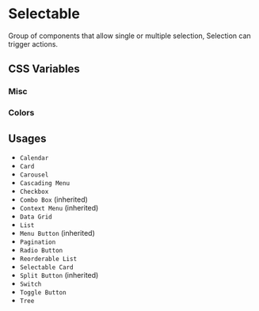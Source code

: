 
<Meta title="Documentation/Styles and Theming/Characteristics/Selectable" />

# Selectable

Group of components that allow single or multiple selection, Selection can
trigger actions.

## CSS Variables

### Misc

<Canvas>
  <Story name="Misc">
    <DocGrid>
      <CursorBlock cursor="--uitk-selectable-cursor-active" />
      <CursorBlock cursor="--uitk-selectable-cursor-active" />
      <TextAlignBlock textAlign="--uitk-selectable-default-text-align" />
    </DocGrid>
  </Story>
</Canvas>

### Colors

<Canvas>
  <Story name="Colors">
    <DocGrid>
      <ColorBlock colorVar="--uitk-selectable-background" />
      <ColorBlock colorVar="--uitk-selectable-background-hover" />
      <ColorBlock colorVar="--uitk-selectable-background-active" />
      <ColorBlock colorVar="--uitk-selectable-background-blur-active" />
      <ColorBlock colorVar="--uitk-selectable-border" />
      <ColorBlock colorVar="--uitk-selectable-border-hover" />
      <ColorBlock colorVar="--uitk-selectable-border-active" />
      <ColorBlock colorVar="--uitk-selectable-border-blur-active" />
      <ColorBlock colorVar="--uitk-selectable-fill" />
      <ColorBlock colorVar="--uitk-selectable-fill-partial" />
      <ColorBlock colorVar="--uitk-selectable-fill-hover" />
      <ColorBlock colorVar="--uitk-selectable-fill-selected" />
      <ColorBlock colorVar="--uitk-selectable-fill-bluractive" />
      <ColorBlock colorVar="--uitk-selectable-foreground" />
      <ColorBlock colorVar="--uitk-selectable-foreground-hover" />
      <ColorBlock colorVar="--uitk-selectable-foreground-active" />
      <ColorBlock colorVar="--uitk-selectable-foreground-blur-active" />
      <ColorBlock colorVar="--uitk-selectable-stroke" />
      <ColorBlock colorVar="--uitk-selectable-stroke-selected" />
      <ColorBlock colorVar="--uitk-selectable-stroke-partial" />
      <ColorBlock colorVar="--uitk-selectable-stroke-hover" />
      <ColorBlock colorVar="--uitk-selectable-stroke-bluractive" />
      <ColorBlock colorVar="--uitk-selectable-foreground" />
      <ColorBlock colorVar="--uitk-selectable-foreground-hover" />
      <ColorBlock colorVar="--uitk-selectable-foreground-active" />
      <ColorBlock colorVar="--uitk-selectable-foreground-blur-active" />
    </DocGrid>
  </Story>
</Canvas>

## Usages

- `Calendar`
- `Card`
- `Carousel`
- `Cascading Menu`
- `Checkbox`
- `Combo Box` (inherited)
- `Context Menu` (inherited)
- `Data Grid`
- `List`
- `Menu Button` (inherited)
- `Pagination`
- `Radio Button`
- `Reorderable List`
- `Selectable Card`
- `Split Button` (inherited)
- `Switch`
- `Toggle Button`
- `Tree`
